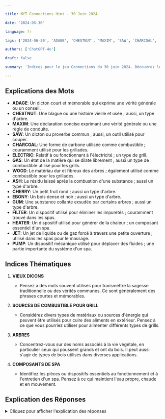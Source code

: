 ```yaml
---

title: NYT Connections Hint - 30 Juin 2024

date: '2024-06-30'

language: fr

tags: ['2024-06-30', 'ADAGE', 'CHESTNUT', 'MAXIM', 'SAW', 'CHARCOAL', 'ELECTRIC', 'GAS', 'WOOD', 'ASH', 'CHERRY', 'EBONY', 'GUM', 'FILTER', 'HEATER', 'JET', 'PUMP']

authors: ['ChatGPT-4o']

draft: false

summary: 'Indices pour le jeu Connections du 30 juin 2024. Découvrez les significations des mots, obtenez des indices thématiques et trouvez des réponses partielles. Catégories incluses: OLD SAYING et GRILL FUEL SOURCES...'

---
```


## Explications des Mots

- **ADAGE**: Un dicton court et mémorable qui exprime une vérité générale ou un conseil.
- **CHESTNUT**: Une blague ou une histoire vieille et usée ; aussi, un type d'arbre.
- **MAXIM**: Une déclaration concise exprimant une vérité générale ou une règle de conduite.
- **SAW**: Un dicton ou proverbe commun ; aussi, un outil utilisé pour couper.
- **CHARCOAL**: Une forme de carbone utilisée comme combustible ; couramment utilisé pour les grillades.
- **ELECTRIC**: Relatif à ou fonctionnant à l'électricité ; un type de grill.
- **GAS**: Un état de la matière qui se dilate librement ; aussi un type de combustible utilisé pour les grills.
- **WOOD**: Le matériau dur et fibreux des arbres ; également utilisé comme combustible pour les grillades.
- **ASH**: Le résidu laissé après la combustion d'une substance ; aussi un type d'arbre.
- **CHERRY**: Un petit fruit rond ; aussi un type d'arbre.
- **EBONY**: Un bois dense et noir ; aussi un type d'arbre.
- **GUM**: Une substance collante exsudée par certains arbres ; aussi un type d'arbre.
- **FILTER**: Un dispositif utilisé pour éliminer les impuretés ; couramment trouvé dans les spas.
- **HEATER**: Un dispositif utilisé pour générer de la chaleur ; un composant essentiel d'un spa.
- **JET**: Un jet de liquide ou de gaz forcé à travers une petite ouverture ; utilisé dans les spas pour le massage.
- **PUMP**: Un dispositif mécanique utilisé pour déplacer des fluides ; une partie importante du système d'un spa.

## Indices Thématiques

1. **VIEUX DICONS**
   - Pensez à des mots souvent utilisés pour transmettre la sagesse traditionnelle ou des vérités communes. Ce sont généralement des phrases courtes et mémorables.

2. **SOURCES DE COMBUSTIBLE POUR GRILL**
   - Considérez divers types de matériaux ou sources d'énergie qui peuvent être utilisés pour cuire des aliments en extérieur. Pensez à ce que vous pourriez utiliser pour alimenter différents types de grills.

3. **ARBRES**
   - Concentrez-vous sur des noms associés à la vie végétale, en particulier ceux qui poussent grands et ont du bois. Il peut aussi s'agir de types de bois utilisés dans diverses applications.

4. **COMPOSANTS DE SPA**
   - Identifiez les pièces ou dispositifs essentiels au fonctionnement et à l'entretien d'un spa. Pensez à ce qui maintient l'eau propre, chaude et en mouvement.

## Explication des Réponses

<details>
  <summary>Cliquez pour afficher l'explication des réponses</summary>

- **VIEUX DICONS**: ADAGE, CHESTNUT, MAXIM, SAW
  - Ces mots sont tous liés à des proverbes ou dictons qui transmettent la sagesse traditionnelle.

- **SOURCES DE COMBUSTIBLE POUR GRILL**: CHARCOAL, ELECTRIC, GAS, WOOD
  - Chaque mot représente un type de combustible qui peut être utilisé pour alimenter un grill.

- **ARBRES**: ASH, CHERRY, EBONY, GUM
  - Ce sont tous des types d'arbres ou de bois provenant d'arbres.

- **COMPOSANTS DE SPA**: FILTER, HEATER, JET, PUMP
  - Ces mots désignent des parties généralement trouvées dans un système de spa.

</details>